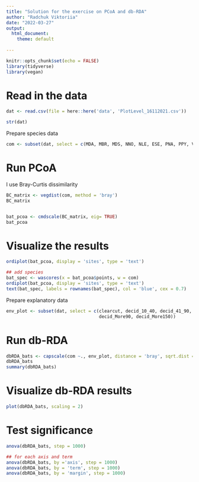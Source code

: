 ```yaml
---
title: "Solution for the exercise on PCoA and db-RDA"
author: "Radchuk Viktoriia"
date: "2022-03-27"
output:
  html_document:
    theme: default
       
---
```


```r
knitr::opts_chunk$set(echo = FALSE)
library(tidyverse)
library(vegan)
```

# Read in the data
```r
dat <- read.csv(file = here::here('data', 'PlotLevel_16112021.csv'))

str(dat)
```

Prepare species data 
```r
com <- subset(dat, select = c(MDA, MBR, MDS, NNO, NLE, ESE, PNA, PPY, VMU, PLA)) # PKU,  NLA removed

```

# Run PCoA
I use Bray-Curtis dissimilarity
```r
BC_matrix <- vegdist(com, method = 'bray')
BC_matrix


bat_pcoa <- cmdscale(BC_matrix, eig= TRUE)
bat_pcoa
```


# Visualize the results
```r
ordiplot(bat_pcoa, display = 'sites', type = 'text')

## add species
bat_spec <- wascores(x = bat_pcoa$points, w = com)
ordiplot(bat_pcoa, display = 'sites', type = 'text')
text(bat_spec, labels = rownames(bat_spec), col = 'blue', cex = 0.7)
```


Prepare explanatory data
```r
env_plot <- subset(dat, select = c(clearcut, decid_10_40, decid_41_90,  
                                   decid_More90, decid_More150))
```


# Run db-RDA
```r
dbRDA_bats <- capscale(com ~., env_plot, distance = 'bray', sqrt.dist = TRUE)  ## we use square root of bray-Curtis dissimilarity, to make it metric (otherwise negative eigenvalues result)
dbRDA_bats
summary(dbRDA_bats)
```


# Visualize db-RDA results
```r
plot(dbRDA_bats, scaling = 2)
```


# Test significance
```r
anova(dbRDA_bats, step = 1000)

## for each axis and term
anova(dbRDA_bats, by ='axis', step = 1000)
anova(dbRDA_bats, by = 'term', step = 1000)
anova(dbRDA_bats, by = 'margin', step = 1000)
```
